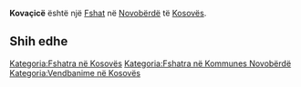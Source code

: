 {{Fshat në Kosovës
 | Emri                = Kovaçicë
| sqi_N_name = Kovaçicë
| sqi_N_FULL_NAME_RO = Kovaçicë
| sqi_N_FULL_NAME_ND_RO = Kovacice
| sqi_N_SORT_NAME_RG = KOVACICE
| sqi_N_FULL_NAME_RG = Kovaçicë
| sqi_N_FULL_NAME_ND_RG = Kovacice
| sqi_V_name = Zijaçë e Epërme
| sqi_V_FULL_NAME_RO = Zijaçë e Epërme Kovaqicë Kovacica
| sqi_V_FULL_NAME_ND_RO = Zijace e Eperme Kovaqice Kovacica
| sqi_V_SORT_NAME_RG = ZIJACEEEPERME KOVAQICE KOVACICA
| sqi_V_FULL_NAME_RG = Zijaçë e Epërme Kovaqicë Kovacica
| sqi_V_FULL_NAME_ND_RG = Zijace e Eperme Kovaqice Kovacica
| srp_N_name = Kovačica
| srp_N_FULL_NAME_RO = Kovačica
| srp_N_FULL_NAME_ND_RO = Kovacica
| srp_N_SORT_NAME_RG = KOVACICA
| srp_N_FULL_NAME_RG = Kovačica
| srp_N_FULL_NAME_ND_RG = Kovacica
| srp_NS_name = Ковачица
| srp_NS_FULL_NAME_RO = Ковачица
| srp_NS_FULL_NAME_ND_RO = Ковачица
| srp_NS_SORT_NAME_RG = КОВАЧИЦА
| srp_NS_FULL_NAME_RG = Ковачица
| srp_NS_FULL_NAME_ND_RG = Ковачица

 | Emri (Rasa dhanore) = 
 | Figura              = 
 | Shteti              = Kosovo
 | Komuna              = Novobërdë
 | Kodi postar         = 
 | Sipërfaqja          = 

 | Popullsia           = 

 | Regj. i popullsisë  = 
 | Dend. e popullsisë  = 
 | Faqja zyrtare       = 
 <!--- Koordinatat ----> 
 | Gjerësia            = 42.946877
 | Gjatësia            = 21.038876
 | Lartësia            = 
}}
'''Kovaçicë''' është një [[Fshat]] në [[Novobërdë]] të [[Kosovës]].

<!-- == Gjeografia == -->
<!-- == Historia == -->
<!-- == Demografia == -->
== Shih edhe ==
{{Komuna Novobërdë}}
{{Kosovo-Administrata-Cung}}

[[Kategoria:Fshatra në Kosovës]]
[[Kategoria:Fshatra në Kommunes Novobërdë]]
[[Kategoria:Vendbanime në Kosovës]]